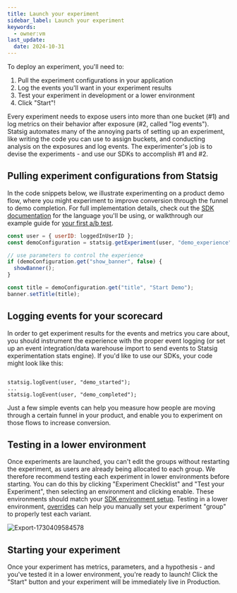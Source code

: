 ```yaml
---
title: Launch your experiment
sidebar_label: Launch your experiment
keywords:
  - owner:vm
last_update:
  date: 2024-10-31
---
```


To deploy an experiment, you'll need to:
1. Pull the experiment configurations in your application
2. Log the events you'll want in your experiment results
3. Test your experiment in development or a lower environment
4. Click "Start"!

Every experiment needs to expose users into more than one bucket (#1) and log metrics on their behavior after exposure (#2, called "log events"). Statsig automates many of the annoying parts of setting up an experiment, like writing the code you can use to assign buckets, and conducting analysis on the exposures and log events. The experimenter's job is to devise the experiments - and use our SDKs to accomplish #1 and #2. 

## Pulling experiment configurations from Statsig

In the code snippets below, we illustrate experimenting on a product demo flow, where you might experiment to improve conversion through the funnel to demo completion. For full implementation details, check out the [SDK documentation](/sdks/getting-started) for the language you'll be using, or walkthrough our example guide for [your first a/b test](/guides/abn-tests).

```js
const user = { userID: loggedInUserID };
const demoConfiguration = statsig.getExperiment(user, "demo_experience");

// use parameters to control the experience
if (demoConfiguration.get("show_banner", false) {
  showBanner();
}

const title = demoConfiguration.get("title", "Start Demo");
banner.setTitle(title);
```

## Logging events for your scorecard
In order to get experiment results for the events and metrics you care about, you should instrument the experience with the proper event logging (or set up an event integration/data warehouse import to send events to Statsig experimentation stats engine). If you'd like to use our SDKs, your code might look like this:

```

statsig.logEvent(user, "demo_started");
...
statsig.logEvent(user, "demo_completed");
```

Just a few simple events can help you measure how people are moving through a certain funnel in your product, and enable you to experiment on those flows to increase conversion.


## Testing in a lower environment
Once experiments are launched, you can't edit the groups without restarting the experiment, as users are already being allocated to each group. We therefore recommend testing each experiment in lower environments before starting. You can do this by clicking "Experiment Checklist" and "Test your Experiment", then selecting an environment and clicking enable. These environments should match your [SDK environment setup](/guides/using-environments/#configuring-environments). Testing in a lower environment, [overrides](/experiments-plus/overrides) can help you manually set your experiment "group" to properly test each variant.

![Export-1730409584578](https://github.com/user-attachments/assets/1cd30747-68fc-43f6-8dcf-0c0a7977dc52)

## Starting your experiment
Once your experiment has metrics, parameters, and a hypothesis - and you've tested it in a lower environment, you're ready to launch! Click the "Start" button and your experiment will be immediately live in Production. 
